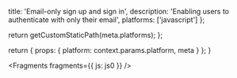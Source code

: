 
  title: 'Email-only sign up and sign in',
  description: 'Enabling users to authenticate with only their email',
  platforms: ['javascript']
};

  return getCustomStaticPath(meta.platforms);
};

  return {
    props: {
      platform: context.params.platform,
      meta
    }
  };
}


<Fragments fragments={{ js: js0 }} />
